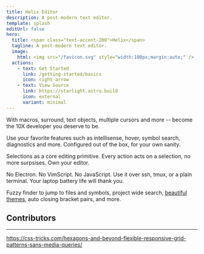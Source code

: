 ```yaml
---
title: Helix Editor
description: A post-modern text editor.
template: splash
editUrl: false
hero:
  title: <span class="text-accent-200">Helix</span>
  tagline: A post-modern text editor.
  image:
    html: <img src="/favicon.svg" style="width:100px;margin:auto;" />
  actions:
    - text: Get Started
      link: /getting-started/basics
      icon: right-arrow
    - text: View Source
      link: https://starlight.astro.build
      icon: external
      variant: minimal
---
```



<CardGrid stagger>

<Card title="Edit at the Speed of Thought" icon="rocket">
With macros, surround, text objects, multiple cursors and more -- become the 10X developer you deserve to be.

</Card>

<Card title="Built-in Language Server Support" icon="open-book">

Use your favorite features such as intellisense, hover, symbol search, diagnostics and more. Configured out of the box, for your own sanity.

</Card>

<Card title="Intuitive Editing Model" icon="pencil">

Selections as a core editing primitive. Every action acts on a selection, no more surpsises. Own your editor.

</Card>

<Card title="Blazingly Fast, written in Rust" icon="seti:rust">

No Electron. No VimScript. No JavaScript. Use it over ssh, tmux, or a plain terminal. Your laptop battery life will thank you.

</Card>

<Card title="Modern Editor Features" icon="setting">

Fuzzy finder to jump to files and symbols, project wide search, [beautiful themes](/reference/list-of-themes#list-of-themes), auto closing bracket pairs, and more.

</Card>

</CardGrid>

## Contributors

---

https://css-tricks.com/hexagons-and-beyond-flexible-responsive-grid-patterns-sans-media-queries/

<div class="main2">

 <div class="container2">
<div></div>
<div></div>
<div></div>
<div></div>
<div></div>
<div></div>
<div></div>
<div></div>
<div></div>
<div></div>
<div></div>
<div></div>
<div></div>
<div></div>
<div></div>
<div></div>
<div></div>
<div></div>
<div></div>

  </div>
</div>

<div class="main">

 <div class="container">
<div></div>
<div></div>
<div></div>
<div></div>
<div></div>
<div></div>
<div></div>
<div></div>
<div></div>
<div></div>
<div></div>
<div></div>
<div></div>
<div></div>

  </div>
</div>

<ContributorList githubRepo="helix-editor/helix" />
